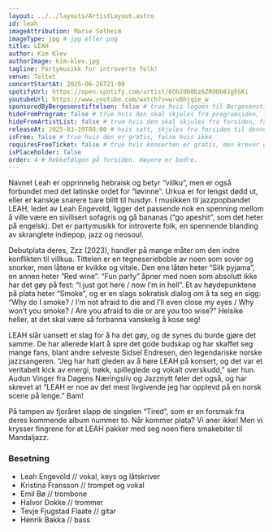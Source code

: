 ```yaml
---
layout: ../../layouts/ArtistLayout.astro
id: leah
imageAttribution: Marie Solheim
imageType: jpg # jpg eller png
title: LEAH
author: Kim Klev
authorImage: kim-klev.jpg
tagline: Partymusikk for introverte folk!
venue: Teltet
concertStartAt: 2025-06-26T21:00
spotifyUrl: https://open.spotify.com/artist/6ObZd68bz6ZROOb8Jg5SKi
youtubeUrl: https://www.youtube.com/watch?v=wrvBhjqie_w
sponsoredByBergesenstiftelsen: false # true hvis logoen til Bergesenstiftelsen skal vises, false hvis ikke
hideFromProgram: false # true hvis den skal skjules fra programsiden, false hvis den skal vises
hideFromArtistList: false # true hvis den skal skjules fra forsiden, false hvis den skal vises
releaseAt: 2025-03-19T08:00 # hvis satt, skjules fra forsiden til denne datoen
isFree: false # true hvis den er gratis, false hvis ikke
requiresFreeTicket: false # true hvis konserten er gratis, men krever gratisbillett
isPlaceholder: false
order: 4 # Rekkefølgen på forsiden. Høyere er bedre.
---
```


Navnet Leah er opprinnelig hebraisk og betyr “villku”, men er også forbundet med det latinske ordet for “løvinne”. Urkua er for lengst dødd ut, eller er kanskje snarere bare blitt til husdyr. I musikken til jazzpopbandet LEAH, ledet av Leah Engevold, ligger det passende nok en spenning mellom å ville være en sivilisert sofagris og gå bananas (“go apeshit”, som det heter på engelsk). Det er partymusikk for introverte folk, en spennende blanding av skranglete indiepop, jazz og neosoul.

Debutplata deres, Zzz (2023), handler på mange måter om den indre konflikten til villkua. Tittelen er en tegneserieboble av noen som sover og snorker, men låtene er kvikke og vitale. Den ene låten heter “Silk pyjama”, en annen heter “Red wine”. “Fun party” åpner med noen som absolutt ikke har det gøy på fest: “I just got here / now I’m in hell”. Et av høydepunktene på plata heter “Smoke”, og er en slags sokratisk dialog om å ta seg en sigg: “Why do I smoke? / I’m not afraid to die and I’ll even close my eyes / Why won’t you smoke? / Are you afraid to die or are you too wise?” Helsike heller, at det skal være så forbanna vanskelig å kose seg!

LEAH slår uansett et slag for å ha det gøy, og de synes du burde gjøre det samme. De har allerede klart å spre det gode budskap og har skaffet seg mange fans, blant andre selveste Sidsel Endresen, den legendariske norske jazzsangeren. “Jeg har hatt gleden av å høre LEAH på konsert, og det var et veritabelt kick av energi, trøkk, spilleglede og vokalt overskudd,” sier hun. Audun Vinger fra Dagens Næringsliv og Jazznytt føler det også, og har skrevet at “LEAH er noe av det mest livgivende jeg har opplevd på en norsk scene på lenge.” Bam!

På tampen av fjoråret slapp de singelen “Tired”, som er en forsmak fra deres kommende album nummer to. Når kommer plata? Vi aner ikke! Men vi krysser fingrene for at LEAH pakker med seg noen flere smakebiter til Mandaljazz.

### Besetning

- Leah Engevold // vokal, keys og låtskriver
- Kristina Fransson // trompet og vokal
- Emil Bø // trombone
- Halvor Dokke // trommer
- Tevje Fjugstad Flaate // gitar
- Henrik Bakka // bass

